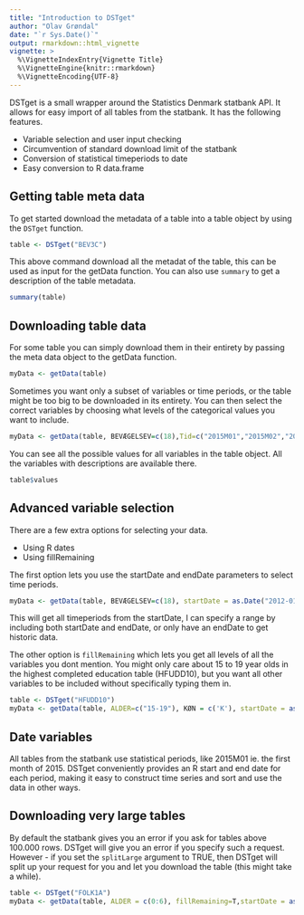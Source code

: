```yaml
---
title: "Introduction to DSTget"
author: "Olav Grøndal"
date: "`r Sys.Date()`"
output: rmarkdown::html_vignette
vignette: >
  %\VignetteIndexEntry{Vignette Title}
  %\VignetteEngine{knitr::rmarkdown}
  %\VignetteEncoding{UTF-8}
---
```


DSTget is a small wrapper around the Statistics Denmark statbank API. It allows for easy import of all tables from the statbank.
It has the following features.

* Variable selection and user input checking
* Circumvention of standard download limit of the statbank
* Conversion of statistical timeperiods to date
* Easy conversion to R data.frame

## Getting table meta data

To get started download the metadata of a table into a table object by using the `DSTget` function.
```r
table <- DSTget("BEV3C")
```
This above command download all the metadat of the table, this can be used as input for the getData function.
You can also use `summary` to get a description of the table metadata.

```r
summary(table)
```

## Downloading table data
For some table you can simply download them in their entirety by passing the meta data object to the getData function.

```r
myData <- getData(table)
```

Sometimes you want only a subset of variables or time periods, or the table might be too big to be downloaded in its
entirety. You can then select the correct variables by choosing what levels of the categorical values you want to include.

```r
myData <- getData(table, BEVÆGELSEV=c(18),Tid=c("2015M01","2015M02","2015M03","2015M04"))
```

You can see all the possible values for all variables in the table object.
All the variables with descriptions are available there.

```r
table$values
```

## Advanced variable selection

There are a few extra options for selecting your data.

* Using R dates
* Using fillRemaining

The first option lets you use the startDate and endDate parameters to select time periods.

```r
myData <- getData(table, BEVÆGELSEV=c(18), startDate = as.Date("2012-01-01"))
```
This will get all timeperiods from the startDate, I can specify a range by including both startDate and endDate, or only have an endDate to get historic data.

The other option is `fillRemaining` which lets you get all levels of all the variables you dont mention.
You might only care about 15 to 19 year olds in the highest completed education table (HFUDD10), but you want all other variables to be included
without specifically typing them in.

```r
table <- DSTget("HFUDD10")
myData <- getData(table, ALDER=c("15-19"), KØN = c('K'), startDate = as.Date("2015-01-01"), fillRemaining=T)
```

## Date variables
All tables from the statbank use statistical periods, like 2015M01 ie. the first month of 2015.
DSTget conveniently provides an R start and end date for each period, making it easy
to construct time series and sort and use the data in other ways.

## Downloading very large tables
By default the statbank gives you an error if you ask for tables above 100.000 rows.
DSTget will give you an error if you specify such a request. However - if you
set the `splitLarge` argument to TRUE, then DSTget will split up your request for you
and let you download the table (this might take a while).

```r
table <- DSTget("FOLK1A")
myData <- getData(table, ALDER = c(0:6), fillRemaining=T,startDate = as.Date("2010-01-01"), splitLarge=T)
```
